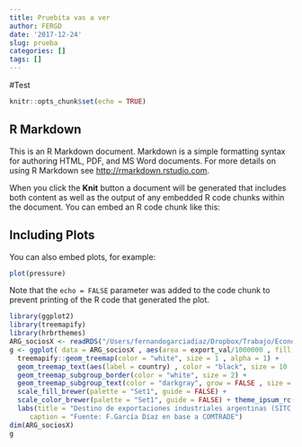 ```yaml
---
title: Pruebita vas a ver
author: FERGD
date: '2017-12-24'
slug: prueba
categories: []
tags: []
---
```


#Test

```r
knitr::opts_chunk$set(echo = TRUE)
```

## R Markdown

This is an R Markdown document. Markdown is a simple formatting syntax for authoring HTML, PDF, and MS Word documents. For more details on using R Markdown see <http://rmarkdown.rstudio.com>.

When you click the **Knit** button a document will be generated that includes both content as well as the output of any embedded R code chunks within the document. You can embed an R code chunk like this:


## Including Plots

You can also embed plots, for example:

```r
plot(pressure)
```

Note that the `echo = FALSE` parameter was added to the code chunk to prevent printing of the R code that generated the plot.


```r
library(ggplot2)
library(treemapify)
library(hrbrthemes)
ARG_sociosX <- readRDS("/Users/fernandogarciadiaz/Dropbox/Trabajo/EconomiaComplejidad/ARG_sociosX.rds")
g <- ggplot( data = ARG_sociosX , aes(area = export_val/1000000 , fill = region, subgroup = region)) +
  treemapify::geom_treemap(color = "white", size = 1 , alpha = 1) +
  geom_treemap_text(aes(label = country) , color = "black", size = 10 , family = font_rc) +
  geom_treemap_subgroup_border(color = "white", size = 2) + 
  geom_treemap_subgroup_text(color = "darkgray", grow = FALSE , size = 15, , place = "bottomleft", family = font_rc, fontface = "bold", alpha = 0.7) +
  scale_fill_brewer(palette = "Set1", guide = FALSE) + 
  scale_color_brewer(palette = "Set1", guide = FALSE) + theme_ipsum_rc() +
  labs(title = "Destino de exportaciones industriales argentinas (SITC 5 al 8) - Año 2014", 
     caption = "Fuente: F.García Díaz en base a COMTRADE")
dim(ARG_sociosX)
g
```


